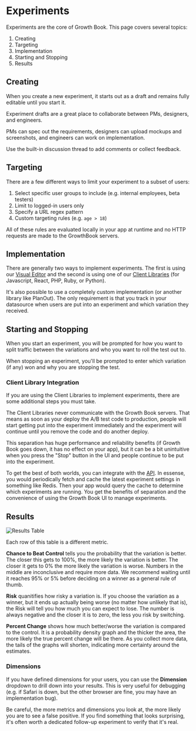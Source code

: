 # Experiments

Experiments are the core of Growth Book.  This page covers several topics:

1.  Creating
2.  Targeting
3.  Implementation
4.  Starting and Stopping
5.  Results

## Creating

When you create a new experiment, it starts out as a draft and remains fully editable until you start it.

Experiment drafts are a great place to collaborate between PMs, designers, and engineers. 

PMs can spec out the requirements, designers can upload mockups and screenshots, and engineers can work on implementation.

Use the built-in discussion thread to add comments or collect feedback.

## Targeting

There are a few different ways to limit your experiment to a subset of users:

1.  Select specific user groups to include (e.g. internal employees, beta testers)
2.  Limit to logged-in users only
3.  Specify a URL regex pattern
4.  Custom targeting rules (e.g. `age > 18`)

All of these rules are evaluated locally in your app at runtime and no HTTP requests are made to the GrowthBook servers.

## Implementation

There are generally two ways to implement experiments. 
The first is using our [Visual Editor](/app/visual) and the second is using one of our [Client Libraries](/lib) (for Javascript, React, PHP, Ruby, or Python).

It's also possible to use a completely custom implementation (or another library like PlanOut).
The only requirement is that you track in your datasource when users are put into an experiment and which variation they received.

## Starting and Stopping

When you start an experiment, you will be prompted for how you want to split traffic between the variations and who you want to roll the test out to.  

When stopping an experiment, you'll be prompted to enter which variation (if any) won and why you are stopping the test.

### Client Library Integration

If you are using the Client Libraries to implement experiments, there are some additional steps you must take.  

The Client Libraries never communicate with the Growth Book servers.  That means as soon as your deploy the A/B test code to production, people will start getting put into the experiment immediately and the experiment will continue until you remove the code and do another deploy.

This separation has huge performance and reliability benefits (if Growth Book goes down, it has no effect on your app), but it can be a bit unintuitive when you press the "Stop" button in the UI and people continue to be put into the experiment.

To get the best of both worlds, you can integrate with the [API](/api-docs). In essense, you would periodically fetch and cache the latest experiment settings in something like Redis.  Then your app would query the cache to determine which experiments are running. You get the benefits of separation and the convenience of using the Growth Book UI to manage experiments.

## Results

![Results Table](/images/results-table.png)

Each row of this table is a different metric.

**Chance to Beat Control** tells you the probability that the variation is better. The closer this gets to 100%, the more likely the variation is better.  The closer it gets to 0% the more likely the variation is worse.
Numbers in the middle are inconclusive and require more data.  We recommend waiting until it reaches 95% or 5% before deciding on a winner as a general rule of thumb.

**Risk** quanitifies how risky a variation is.  If you choose the variation as a winner, but it ends up actually being worse (no matter how unlikely that is), the Risk will tell you how much you can expect to lose.
The number is always negative and the closer it is to zero, the less you risk by switching.

**Percent Change** shows how much better/worse the variation is compared to the control. It is a probability density graph and the thicker the area, the more likely the true percent change will be there.
As you collect more data, the tails of the graphs will shorten, indicating more certainty around the estimates.

### Dimensions

If you have defined dimensions for your users, you can use the **Dimension** dropdown to drill down into your results.
This is very useful for debugging (e.g. if Safari is down, but the other browser are fine, you may have an implementation bug).

Be careful, the more metrics and dimensions you look at, the more likely you are to see a false positive. If you find something that looks 
surprising, it's often worth a dedicated follow-up experiment to verify that it's real.